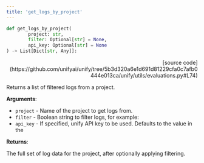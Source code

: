 ```yaml
---
title: 'get_logs_by_project'
---
```


```python
def get_logs_by_project(
        project: str,
        filter: Optional[str] = None,
        api_key: Optional[str] = None
) -> List[Dict[str, Any]]:
```

<p align="right">[source code](https://github.com/unifyai/unify/tree/5b3d320a6e1d691d81229cfa0c7afb0444e013ca/unify/utils/evaluations.py#L74)</p>

Returns a list of filtered logs from a project.

**Arguments**:

- `project` - Name of the project to get logs from.
- `filter` - Boolean string to filter logs, for example:
- `api_key` - If specified, unify API key to be used. Defaults to the value in the



**Returns**:

The full set of log data for the project, after optionally applying filtering.